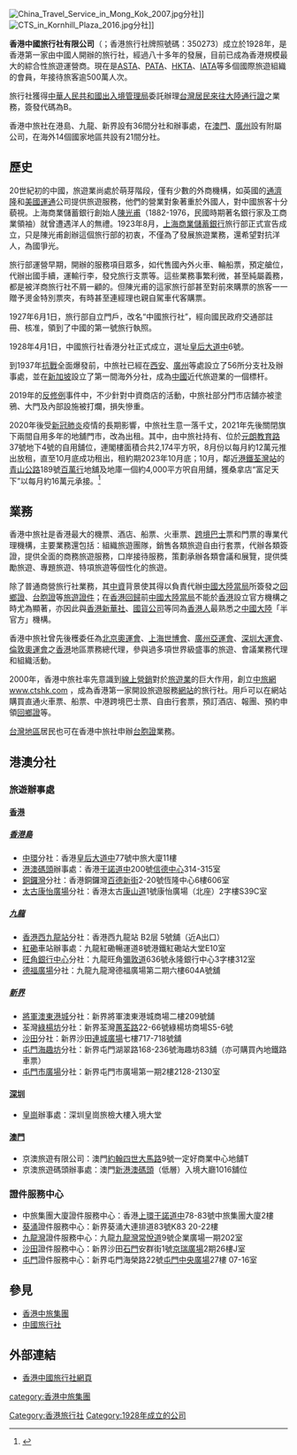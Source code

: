 {{SelfDistinguish|[[中国旅游集团|中国旅游集团有限公司［香港中旅（集团）有限公司］]]|[[中華旅行社|中華旅行社]]}}
{{Infobox Company 
|company_name=香港中國旅行社有限公司
|company_name_en= China Travel Service（Hong Kong）Limited
|company_logo= 
|company_type= 
|company_slogan= 發揚國光，服務行旅，闡揚名勝，致力貨運，推進文化，以服務大眾為已任
|market_information=
|abbreviated_name= 
|foundation= 1928年
|location= [[香港|香港]][[中環|中環]][[干諾道中|干諾道中]]78-83號中旅集團大廈
|zip_code= 
|area_served= 
|telephone_no=
|founder= [[陳光甫|陳光甫]]
|GM=
|industry=
|products= 
|services= 旅行服務
|capital=
|revenue=
|operating_income=
|profit=
|market_value=
|num_employees= 
|P/E ratio=
|earnings per share=
|Net asset value=
|accounting_period=
|parent= [[中国旅游集团|中国旅游集团旅行服务有限公司]]
|major_shareholder=
|divisions=
|subsid=
|homepage= http://www.ctshk.com/
|footnotes=
}}
[[File:China_Travel_Service_in_Mong_Kok_2007.jpg|thumb]]分社]]
[[File:CTS_in_Kornhill_Plaza_2016.jpg|thumb]]分社]]

'''香港中國旅行社有限公司'''（{{lang-en|'''China Travel Service（Hong Kong）Limited'''}}；香港旅行社牌照號碼：350273）成立於1928年，是香港第一家由中國人開辦的旅行社，經過八十多年的發展，目前已成為香港規模最大的綜合性旅遊運營商。現在是[[美國旅行代理商協會|ASTA]]、[[亞太旅行協會|PATA]]、[[香港旅遊發展局|HKTA]]、[[国際航空運輸協会|IATA]]等多個國際旅遊組織的會員，年接待旅客逾500萬人次。

旅行社獲得[[中華人民共和國出入境管理局|中華人民共和國出入境管理局]]委託辦理[[台灣居民來往大陸通行證|台灣居民來往大陸通行證]]之業務，簽發代碼為B。

香港中旅社在港島、九龍、新界設有36間分社和辦事處，在[[澳門|澳門]]、[[廣州|廣州]]設有附屬公司，在海外14個國家地區共設有21間分社。

==歷史==
20世紀初的中國，旅遊業尚處於萌芽階段，僅有少數的外商機構，如英國的[[通濟隆|通濟隆]]{{dubious}}和[[美國運通|美國運通]]公司提供旅遊服務，他們的營業對象著重於外國人，對中國旅客十分藐視。上海商業儲蓄銀行創始人[[陳光甫|陳光甫]]（1882-1976，民國時期著名銀行家及工商業領袖）就曾遭遇洋人的無禮。{{cn}}1923年8月，[[上海商業儲蓄銀行|上海商業儲蓄銀行]]旅行部正式宣告成立，只是陳光甫創辦這個旅行部的初衷，不僅為了發展旅遊業務，還希望對抗洋人，為國爭光。

旅行部運營早期，開辦的服務項目眾多，如代售國內外火車、輪船票，預定艙位，代辦出國手續，運輸行李，發兌旅行支票等。這些業務事繁利微，甚至純屬義務，都是被洋商旅行社不屑一顧的。但陳光甫的這家旅行部甚至對前來購票的旅客一一贈予燙金特別票夾，有時甚至連經理也親自駕車代客購票。

1927年6月1日，旅行部自立門戶，改名“中國旅行社”，經向國民政府交通部註冊、核准，領到了中國的第一號旅行執照。

1928年4月1日，中國旅行社香港分社正式成立，選址[[皇后大道中|皇后大道中]]6號。

到1937年[[抗戰|抗戰]]全面爆發前，中旅社已經在[[西安|西安]]、[[廣州|廣州]]等處設立了56所分支社及辦事處，並在[[新加坡|新加坡]]設立了第一間海外分社，成為[[中國|中國]]近代旅遊業的一個標杆。

2019年的[[反修例|反修例]]事件中，不少針對中資商店的活動，中旅社部分門市店舖亦被塗鴉、大門及內部設施被打爛，損失慘重。

2020年後受[[新冠肺炎|新冠肺炎]]疫情的長期影響，中旅社生意一落千丈，2021年先後關閉旗下兩間自用多年的地舖門市，改為出租。其中，由中旅社持有、位於[[元朗|元朗]][[教育路|教育路]]37號地下4號的自用舖位，連閣樓面積合共2,174平方呎，8月份以每月約12萬元推出放租，直至10月底成功租出，租約期2023年10月底；10月，鄰近[[港鐵|港鐵]][[荃灣站|荃灣站]]的[[青山公路|青山公路]]189號[[百萬行|百萬行]]地舖及地庫一個約4,000平方呎自用舖，獲桑拿店“富足天下”以每月約16萬元承接。<ref>{{cite web|url=
https://www.hk01.com/%E5%9C%B0%E7%94%A2%E6%A8%93%E5%B8%82/700179/%E8%87%AA%E7%94%A8%E9%80%BE%E4%B8%89%E5%8D%81%E5%B9%B4-%E4%B8%AD%E6%97%85%E7%A4%BE%E8%8D%83%E7%81%A3%E5%9C%B0%E8%88%96%E7%B5%90%E6%A5%AD-16%E8%90%AC%E8%BD%89%E7%A7%9F%E4%BA%88%E6%A1%91%E6%8B%BF%E5%BA%97|title=自用逾三十年　中旅社荃灣地舖結業　16萬轉租予桑拿店|date=2021-11-16|website=香港01}}</ref>

==業務==
香港中旅社是香港最大的機票、酒店、船票、火車票、[[跨境巴士|跨境巴士]]票和門票的專業代理機構，主要業務還包括：組織旅遊團隊，銷售各類旅遊自由行套票，代辦各類簽證，提供全面的商務旅遊服務，口岸接待服務，策劃承辦各類會議和展覽，提供獎勵旅遊、專題旅遊、特項旅遊等個性化的旅遊。

除了普通商營旅行社業務，其[[中資|中資]]背景使其得以負責代辦[[中华人民共和国政府|中國大陸當局]]所簽發之[[回鄉證|回鄉證]]、[[台胞證|台胞證]]等[[旅遊|旅遊]][[證件|證件]]；在[[香港回歸|香港回歸]]前[[中华人民共和国政府|中國大陸當局]]不能於[[香港|香港]]設立官方機構之時尤為顯著，亦因此與[[香港新華社|香港新華社]]、[[國貨公司|國貨公司]]等同為[[香港人|香港人]]最熟悉之[[中國大陸|中國大陸]]「半官方」機構。

香港中旅社曾先後穫委任為[[2008年夏季奥林匹克运动会|北京奧運會]]、[[上海世博會|上海世博會]]、[[廣州亞運會|廣州亞運會]]、[[深圳大運會|深圳大運會]]、[[2012年夏季奥林匹克运动会|倫敦奧運會]]之[[香港|香港]]地區票務總代理，參與過多項世界級盛事的旅遊、會議業務代理和組織活動。

2000年，香港中旅社率先意識到[[線上|線上]][[營銷|營銷]]對於[[旅遊業|旅遊業]]的巨大作用，創立[[中旅網|中旅網]][http://www.ctshk.com www.ctshk.com] {{Wayback|url=http://www.ctshk.com/ |date=20061205093208 }}，成為香港第一家開設旅遊服務[[網站|網站]]的旅行社。用戶可以在網站購買直通火車票、船票、中港跨境巴士票、自由行套票，預訂酒店、報團、預約申領[[回鄉證|回鄉證]]等。

[[台灣地區|台灣地區]]居民也可在香港中旅社申辦[[台胞證|台胞證]]業務。

==港澳分社==
===旅遊辦事處===
====[[香港|香港]]====
=====[[香港島|香港島]]=====
*[[中環|中環]]分社：香港[[皇后大道中|皇后大道中]]77號中旅大廈11樓
*[[港澳客輪碼頭|港澳碼頭]]辦事處：香港[[干諾道中|干諾道中]]200號[[信德中心|信德中心]]314-315室
*[[銅鑼灣|銅鑼灣]]分社：香港銅鑼灣[[百德新街|百德新街]]2-20號恆隆中心6樓606室
*[[太古城|太古]][[康怡廣場|康怡廣場]]分社：香港太古[[康山道|康山道]]1號康怡廣場（北座）2字樓S39C室

=====[[九龍|九龍]]=====
*[[香港西九龍站|香港西九龍站]]分社：香港西九龍站 B2层 5號舖（近A出口）
*[[紅磡|紅磡]]車站辦事處：九龍紅磡暢運道8號港鐵紅磡站大堂E10室
*[[旺角|旺角]][[永隆銀行中心|銀行中心]]分社：九龍旺角[[彌敦道|彌敦道]]636號永隆銀行中心3字樓312室
*[[德福廣場|德福廣場]]分社：九龍九龍灣德福廣場第二期六樓604A號舖

=====[[新界|新界]]=====
*[[將軍澳|將軍澳]][[東港城|東港城]]分社：新界將軍澳東港城商場二樓209號舖
*荃灣[[綠楊坊|綠楊坊]]分社：新界荃灣[[蕙荃路|蕙荃路]]22-66號綠楊坊商場S5-6號
*[[沙田_(香港)|沙田]]分社：新界沙田[[連城廣場|連城廣場]]七樓717-718號舖
*[[屯門|屯門]][[海趣坊|海趣坊]]分社：新界屯門湖翠路168-236號海趣坊83舖（亦可購買內地鐵路車票）
*[[屯門市廣場|屯門市廣場]]分社：新界屯門市廣場第一期2樓2128-2130室

====[[深圳|深圳]]====
*[[皇崗|皇崗]]辦事處：深圳皇崗旅檢大樓入境大堂

====[[澳門|澳門]]====
*京澳旅遊有限公司：澳門[[約翰四世大馬路|約翰四世大馬路]]9號一定好商業中心地舖T
*京澳旅遊碼頭辦事處：澳門[[外港客運碼頭|新港澳碼頭]]（低層）入境大廳1016舖位

===證件服務中心===
*中旅集團大廈證件服務中心：香港[[上環|上環]][[干諾道中|干諾道中]]78-83號中旅集團大廈2樓
*[[葵涌|葵涌]]證件服務中心：新界葵涌大連排道83號K83 20-22樓
*[[九龍灣|九龍灣]]證件服務中心：九龍[[九龍灣|九龍灣]][[常悅道|常悅道]]9號企業廣場一期202室
*[[沙田_(香港)|沙田]]證件服務中心：新界沙田[[石門_(香港)|石門]]安群街1號[[京瑞廣場|京瑞廣場]]2期26樓J室
*[[屯門|屯門]]證件服務中心：新界屯門海榮路22號[[屯門中央廣場|屯門中央廣場]]27樓 07-16室

==參見==
*[[香港中旅集團|香港中旅集團]]
*[[中國旅行社|中國旅行社]]

==外部連結==
{{commonscat|China Travel Service}}
* [http://www.ctshk.com/ 香港中國旅行社網頁] {{Wayback|url=http://www.ctshk.com/ |date=20061205093208 }}

{{DEFAULTSORT:CTSHK}}
[[Category:香港旅行社|Category:香港旅行社]]
[[category:香港中旅集團|category:香港中旅集團]]
[[Category:1928年成立的公司|Category:1928年成立的公司]]
